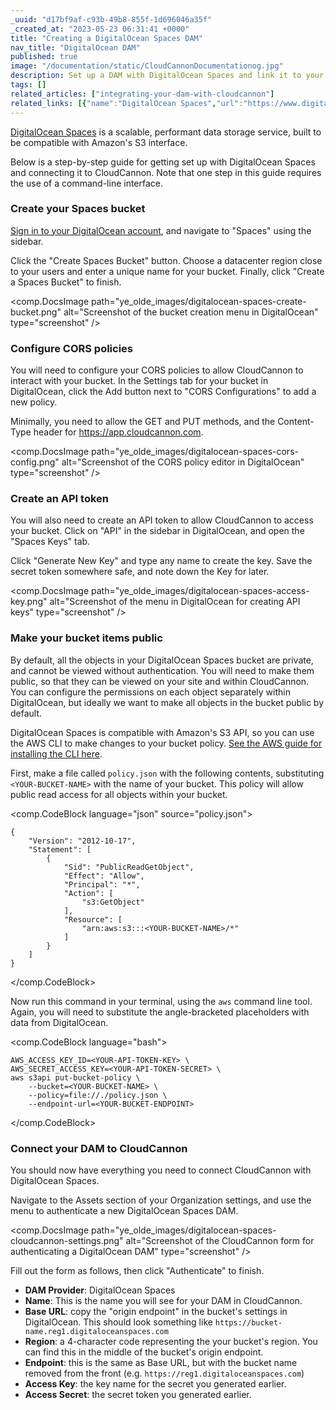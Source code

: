 ```yaml
---
_uuid: "d17bf9af-c93b-49b8-855f-1d696046a35f"
_created_at: "2023-05-23 06:31:41 +0000"
title: "Creating a DigitalOcean Spaces DAM"
nav_title: "DigitalOcean DAM"
published: true
image: "/documentation/static/CloudCannonDocumentationog.jpg"
description: Set up a DAM with DigitalOcean Spaces and link it to your CloudCannon Organization
tags: []
related_articles: ["integrating-your-dam-with-cloudcannon"]
related_links: [{"name":"DigitalOcean Spaces","url":"https://www.digitalocean.com/products/spaces"}, {"name":"AWS CLI","url":"https://docs.aws.amazon.com/cli/latest/userguide/getting-started-install.html"}]
---
```


[DigitalOcean Spaces](https://www.digitalocean.com/products/spaces) is a scalable, performant data storage service, built to be compatible with Amazon's S3 interface. 

Below is a step-by-step guide for getting set up with DigitalOcean Spaces and connecting it to CloudCannon. Note that one step in this guide requires the use of a command-line interface.

### Create your Spaces bucket

[Sign in to your DigitalOcean account](https://cloud.digitalocean.com/), and navigate to "Spaces" using the sidebar.

Click the "Create Spaces Bucket" button. Choose a datacenter region close to your users and enter a unique name for your bucket. Finally, click "Create a Spaces Bucket" to finish.

<comp.DocsImage path="ye_olde_images/digitalocean-spaces-create-bucket.png" alt="Screenshot of the bucket creation menu in DigitalOcean" type="screenshot" />


### Configure CORS policies

You will need to configure your CORS policies to allow CloudCannon to interact with your bucket. In the Settings tab for your bucket in DigitalOcean, click the Add button next to "CORS Configurations" to add a new policy.

Minimally, you need to allow the GET and PUT methods, and the Content-Type header for https://app.cloudcannon.com.

<comp.DocsImage path="ye_olde_images/digitalocean-spaces-cors-config.png" alt="Screenshot of the CORS policy editor in DigitalOcean" type="screenshot" />

### Create an API token

You will also need to create an API token to allow CloudCannon to access your bucket. Click on "API" in the sidebar in DigitalOcean, and open the "Spaces Keys" tab.

Click "Generate New Key" and type any name to create the key. Save the secret token somewhere safe, and note down the Key for later.

<comp.DocsImage path="ye_olde_images/digitalocean-spaces-access-key.png" alt="Screenshot of the menu in DigitalOcean for creating API keys" type="screenshot" />

### Make your bucket items public

By default, all the objects in your DigitalOcean Spaces bucket are private, and cannot be viewed without authentication. You will need to make them public, so that they can be viewed on your site and within CloudCannon. You can configure the permissions on each object separately within DigitalOcean, but ideally we want to make all objects in the bucket public by default.

DigitalOcean Spaces is compatible with Amazon's S3 API, so you can use the AWS CLI to make changes to your bucket policy. [See the AWS guide for installing the CLI here](https://docs.aws.amazon.com/cli/latest/userguide/getting-started-install.html).

First, make a file called `policy.json` with the following contents, substituting `<YOUR-BUCKET-NAME>` with the name of your bucket. This policy will allow public read access for all objects within your bucket.

<comp.CodeBlock language="json" source="policy.json">
```
{
    "Version": "2012-10-17",
    "Statement": [
        {
            "Sid": "PublicReadGetObject",
            "Effect": "Allow",
            "Principal": "*",
            "Action": [
                "s3:GetObject"
            ],
            "Resource": [
                "arn:aws:s3:::<YOUR-BUCKET-NAME>/*"
            ]
        }
    ]
}
```
</comp.CodeBlock>

Now run this command in your terminal, using the `aws` command line tool. Again, you will need to substitute the angle-bracketed placeholders with data from DigitalOcean.

<comp.CodeBlock language="bash">
```
AWS_ACCESS_KEY_ID=<YOUR-API-TOKEN-KEY> \
AWS_SECRET_ACCESS_KEY=<YOUR-API-TOKEN-SECRET> \
aws s3api put-bucket-policy \
    --bucket=<YOUR-BUCKET-NAME> \
    --policy=file://./policy.json \
    --endpoint-url=<YOUR-BUCKET-ENDPOINT>
```
</comp.CodeBlock>

### Connect your DAM to CloudCannon

You should now have everything you need to connect CloudCannon with DigitalOcean Spaces.

Navigate to the Assets section of your Organization settings, and use the menu to authenticate a new DigitalOcean Spaces DAM.

<comp.DocsImage path="ye_olde_images/digitalocean-spaces-cloudcannon-settings.png" alt="Screenshot of the CloudCannon form for authenticating a DigitalOcean DAM" type="screenshot" />

Fill out the form as follows, then click "Authenticate" to finish.

* **DAM Provider**: DigitalOcean Spaces
* **Name**: This is the name you will see for your DAM in CloudCannon.
* **Base URL**: copy the "origin endpoint" in the bucket's settings in DigitalOcean. This should look something like `https://bucket-name.reg1.digitaloceanspaces.com`
* **Region**: a 4-character code representing the your bucket's region. You can find this in the middle of the bucket's origin endpoint.
* **Endpoint**: this is the same as Base URL, but with the bucket name removed from the front (e.g. `https://reg1.digitaloceanspaces.com`)
* **Access Key**: the key name for the secret you generated earlier.
* **Access Secret**: the secret token you generated earlier.